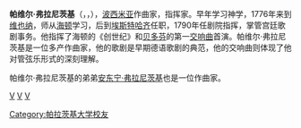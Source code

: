 {{Infobox classical
| 中文名 = 帕维尔·弗拉尼茨基
| 画像 = Vranicky350.jpg
| 附注 =      
| 原文名 = Pavel Vranický<br >Paul Wranitzky
| 国别 = 捷克   
| 出生日期 = 1756年12月30日
| 出生地 = 诺瓦希舍
| 逝世日期 = 1808年9月29日(51歲)
| 逝世地 = 维也纳
| 所属时期 = 古典主义
| 所属乐派 = 维也纳古典乐派 
| 擅长作品类型 = 戏剧作品，管弦乐，室内乐
| 代表作 = 歌剧《奥伯龙》，芭蕾《林中女神》，50余部交响曲，50余首弦乐四重奏
| 师从 = [[海顿|海顿]]
| 学生 = 
| 官方网站 = 
}}

'''帕维尔·弗拉尼茨基'''（{{lang-cs|'''Pavel Vranický'''}}，{{lang-de|'''Paul Wranitzky'''}}，{{bd|1756年|12月30日|1808年|9月29日}}），[[波西米亚|波西米亚]]作曲家，指挥家。早年学习神学，1776年来到[[维也纳|维也纳]]，师从[[海顿|海顿]]学习，后到[[埃斯特哈齐|埃斯特哈齐]]任职，1790年任剧院指挥，掌管宫廷歌剧事务。他指挥了海顿的《创世纪》和[[贝多芬|贝多芬]]的第一[[交响曲|交响曲]]首演。帕维尔·弗拉尼茨基是一位多产作曲家，他的歌剧是早期德语歌剧的典范，他的交响曲则体现了他对管弦乐形式的深刻理解。

帕维尔·弗拉尼茨基的弟弟[[安东宁·弗拉尼茨基|安东宁·弗拉尼茨基]]也是一位作曲家。


{{Authority control}}
[[分类:捷克作曲家|V]]
[[分类:奧地利作曲家|V]]
[[分类:古典主义作曲家|V]]
[[Category:帕拉茨基大学校友|Category:帕拉茨基大学校友]]